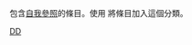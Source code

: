 {{Empty category}}
{{hiddencat}}
包含[[Wikipedia:避免自我提及|自我參照]]的條目。使用 {{Tl|Self-reference}} 將條目加入這個分類。

<center>{{purge|更新這個頁面}}</center>

[[Category‎:维基百科条目清理|DD]]